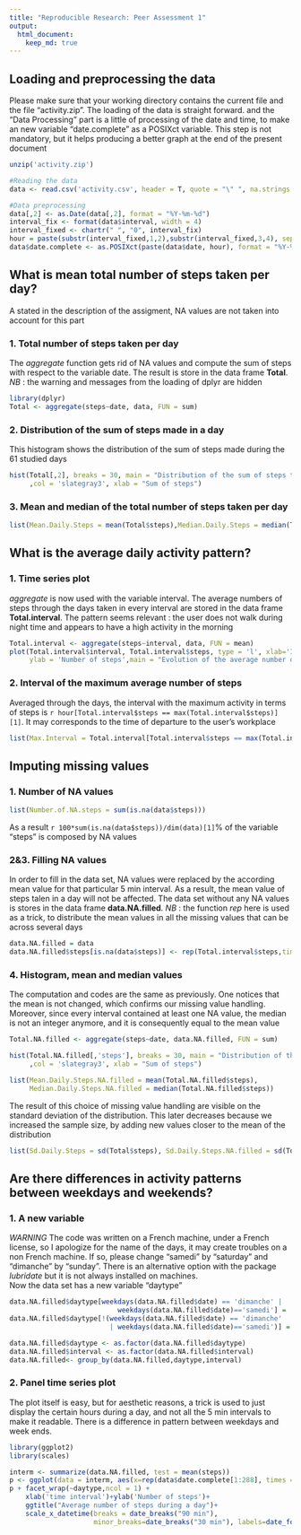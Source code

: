 ```yaml
---
title: "Reproducible Research: Peer Assessment 1"
output: 
  html_document:
    keep_md: true
---
```


## Loading and preprocessing the data
Please make sure that your working directory contains the current file and the file "activity.zip". The loading of the data is straight forward. and the "Data Processing" part is a little of processing of the date and time, to make an new variable "date.complete" as a POSIXct variable. This step is not mandatory, but it helps producing a better graph at the end of the present document

```r
unzip('activity.zip')

#Reading the data
data <- read.csv('activity.csv', header = T, quote = "\" ", na.strings = "NA")

#Data preprocessing
data[,2] <- as.Date(data[,2], format = "%Y-%m-%d")
interval_fix <- format(data$interval, width = 4)
interval_fixed <- chartr(" ", "0", interval_fix)
hour = paste(substr(interval_fixed,1,2),substr(interval_fixed,3,4), sep=":")
data$date.complete <- as.POSIXct(paste(data$date, hour), format = "%Y-%m-%d %H:%M")
```


## What is mean total number of steps taken per day?
A stated in the description of the assigment, NA values are not taken into account for this part

### 1. Total number of steps taken per day
The *aggregate* function gets rid of NA values and compute the sum of steps with respect to the variable date. The result is store in the data frame **Total**. *NB* : the warning and messages from the loading of dplyr are hidden
```r
library(dplyr)
Total <- aggregate(steps~date, data, FUN = sum)
```

### 2. Distribution of the sum of steps made in a day
This histogram shows the distribution of the sum of steps made during the 61 studied days
```r
hist(Total[,2], breaks = 30, main = "Distribution of the sum of steps taken in a day"
     ,col = 'slategray3', xlab = "Sum of steps")
```

### 3. Mean and median of the total number of steps taken per day
```r
list(Mean.Daily.Steps = mean(Total$steps),Median.Daily.Steps = median(Total$steps))
```

## What is the average daily activity pattern?

### 1. Time series plot
*aggregate* is now used with the variable interval. The average numbers of steps through the days taken in every interval are stored in the data frame **Total.interval**. The pattern seems relevant : the user does not walk during night time and appears to have a high activity in the morning
```r
Total.interval <- aggregate(steps~interval, data, FUN = mean) 
plot(Total.interval$interval, Total.interval$steps, type = 'l', xlab='Interval of the day',
     ylab = 'Number of steps',main = "Evolution of the average number of steps during a day time")
```

### 2. Interval of the maximum average number of steps
Averaged through the days, the interval with the maximum activity in terms of steps is `r hour[Total.interval$steps == max(Total.interval$steps)][1]`. It may corresponds to the time of departure to the user's workplace
```r
list(Max.Interval = Total.interval[Total.interval$steps == max(Total.interval$steps), 'interval'])
```

## Imputing missing values

### 1. Number of NA values
```r
list(Number.of.NA.steps = sum(is.na(data$steps)))
```
As a result `r 100*sum(is.na(data$steps))/dim(data)[1]`% of the variable "steps" is composed by NA values

### 2&3. Filling NA values
In order to fill in the data set, NA values were replaced by the according mean value for that particular 5 min interval. As a result, the mean value of steps talen in a day will not be affected. The data set without any NA values is stores in the data frame **data.NA.filled**. *NB* : the function *rep* here is used as a trick, to distribute the mean values in all the missing values that can be across several days
```r
data.NA.filled = data
data.NA.filled$steps[is.na(data$steps)] <- rep(Total.interval$steps,times = 17568/288)[is.na(data$steps)]
```

### 4. Histogram, mean and median values
The computation and codes are the same as previously. One notices that the mean is not changed, which confirms our missing value handling. Moreover, since every interval contained at least one NA value, the median is not an integer anymore, and it is consequently equal to the mean value
```r
Total.NA.filled <- aggregate(steps~date, data.NA.filled, FUN = sum)

hist(Total.NA.filled[,'steps'], breaks = 30, main = "Distribution of the sum of steps taken in a day"
     ,col = 'slategray3', xlab = "Sum of steps")

list(Mean.Daily.Steps.NA.filled = mean(Total.NA.filled$steps),
     Median.Daily.Steps.NA.filled = median(Total.NA.filled$steps))
```

The result of this choice of missing value handling are visible on the standard deviation of the distribution. This later decreases because we increased the sample size, by adding new values closer to the mean of the distribution
```r
list(Sd.Daily.Steps = sd(Total$steps), Sd.Daily.Steps.NA.filled = sd(Total.NA.filled$steps))
```

## Are there differences in activity patterns between weekdays and weekends?

### 1. A new variable
*WARNING* The code was written on a French machine, under a French license, so I apologize for the name of the days, it may create troubles on a non French machine. If so, please change "samedi" by "saturday" and "dimanche" by "sunday". There is an alternative option with the package *lubridate* but it is not always installed on machines.  
Now the data set has a new variable "daytype"
```r
data.NA.filled$daytype[weekdays(data.NA.filled$date) == 'dimanche' | 
                           weekdays(data.NA.filled$date)=='samedi'] = 'week end' 
data.NA.filled$daytype[!(weekdays(data.NA.filled$date) == 'dimanche' 
                         | weekdays(data.NA.filled$date)=='samedi')] = 'week day' 

data.NA.filled$daytype <- as.factor(data.NA.filled$daytype)
data.NA.filled$interval <- as.factor(data.NA.filled$interval)
data.NA.filled<- group_by(data.NA.filled,daytype,interval)
```
### 2. Panel time series plot
The plot itself is easy, but for aesthetic reasons, a trick is used to just display the certain hours during a day, and not all the 5 min intervals to make it readable. There is a difference in pattern between weekdays and week ends.
```r
library(ggplot2)
library(scales)

interm <- summarize(data.NA.filled, test = mean(steps))
p <- ggplot(data = interm, aes(x=rep(data$date.complete[1:288], times = 2),y=test,group=1))+ geom_line()
p + facet_wrap(~daytype,ncol = 1) + 
    xlab('time interval')+ylab('Number of steps')+ 
    ggtitle("Average number of steps during a day")+
    scale_x_datetime(breaks = date_breaks("90 min"), 
                     minor_breaks=date_breaks("30 min"), labels=date_format("%H:%M"))

```

